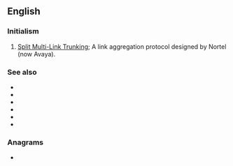==English==

===Initialism===
{{rfc-header|Initialism}}
{{head|en|initialism}}

# {{lb|en|computing}} [[w:Split Multi-Link Trunking|Split Multi-Link Trunking]]; A link aggregation protocol designed by Nortel (now Avaya).

===See also===
* {{l|en|trunking}}
* {{l|en|IST}}
* {{l|en|MLT}}
* {{l|en|SLPP}}
* {{l|en|DSMLT}}
* {{l|en|RSMLT}}

===Anagrams===
* {{anagrams|en|LSMT|LTMs|MTLs|STML}}